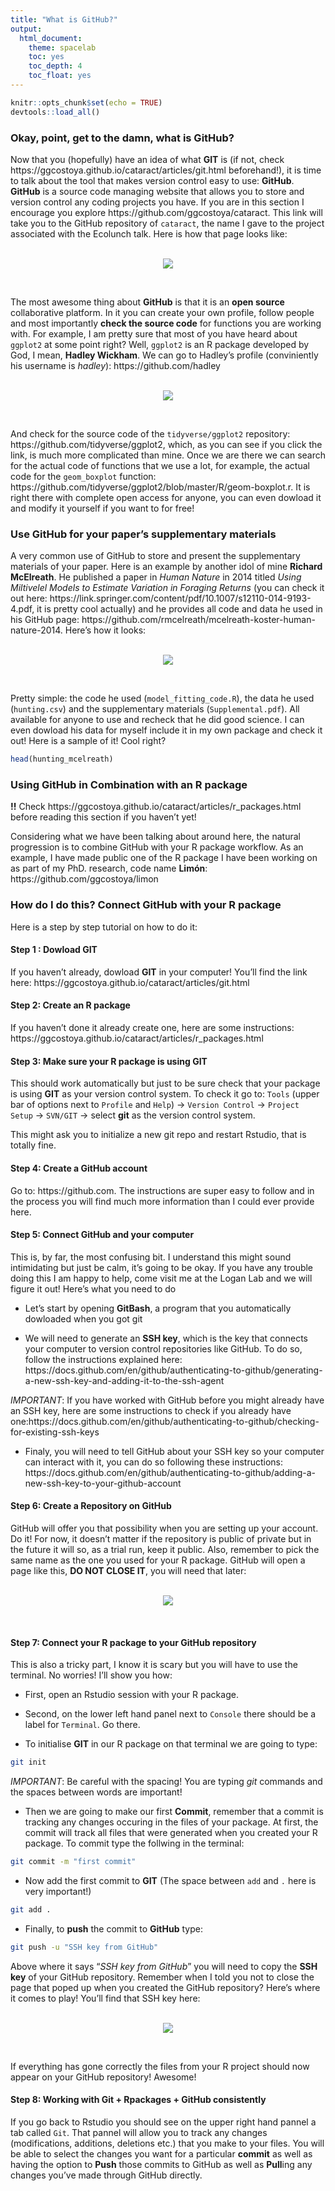 ```yaml
---
title: "What is GitHub?"
output: 
  html_document:
    theme: spacelab
    toc: yes
    toc_depth: 4
    toc_float: yes
---
```

```r
knitr::opts_chunk$set(echo = TRUE)
devtools::load_all()
```

### **Okay, point, get to the damn, what is GitHub?** 

Now that you (hopefully) have an idea of what **GIT** is (if not, check https://ggcostoya.github.io/cataract/articles/git.html beforehand!),  it is time to talk about the tool that makes version control easy to use: **GitHub**. **GitHub** is a source code managing website that allows you to store and version control any coding projects you have. If you are in this section I encourage you explore https://github.com/ggcostoya/cataract. This link will take you to the GitHub repository of `cataract`, the name I gave to the project associated with the Ecolunch talk. Here is how that page looks like:

<br>
<center> 
![](images/github_page.png)
</center>
<br>

The most awesome thing about **GitHub** is that it is an **open source** collaborative platform. In it you can create your own profile, follow people and most importantly **check the source code** for functions you are working with. For example, I am pretty sure that most of you have heard about `ggplot2` at some point right? Well, `ggplot2` is an R package developed by God, I mean, **Hadley Wickham**. We can go to Hadley's profile (conviniently his username is *hadley*): https://github.com/hadley

<br>
<center> 
![](images/github_hadley_profile.png)
</center>
<br>

And check for the source code of the `tidyverse/ggplot2` repository: https://github.com/tidyverse/ggplot2, which, as you can see if you click the link, is much more complicated than mine. Once we are there we can search for the actual code of functions that we use a lot, for example, the actual code for the `geom_boxplot` function: https://github.com/tidyverse/ggplot2/blob/master/R/geom-boxplot.r. It is right there with complete open access for anyone, you can even dowload it and modify it yourself if you want to for free! 


### **Use GitHub for your paper's supplementary materials**

A very common use of GitHub to store and present the supplementary materials of your paper. Here is an example by another idol of mine **Richard McElreath**. He published a paper in *Human Nature* in 2014 titled *Using Miltivelel Models to Estimate Variation in Foraging Returns* (you can check it out here: https://link.springer.com/content/pdf/10.1007/s12110-014-9193-4.pdf, it is pretty cool actually) and he provides all code and data he used in his GitHub page: https://github.com/rmcelreath/mcelreath-koster-human-nature-2014. Here's how it looks: 

<br>
<center> 
![](images/github_mcelreath.png)
</center>
<br>

Pretty simple: the code he used (`model_fitting_code.R`), the data he used (`hunting.csv`) and the supplementary materials (`Supplemental.pdf`). All available for anyone to use and recheck that he did good science. I can even dowload his data for myself include it in my own package and check it out! Here is a sample of it! Cool right? 

```r
head(hunting_mcelreath)
```

### **Using GitHub in Combination with an R package** 

**!!** Check https://ggcostoya.github.io/cataract/articles/r_packages.html before reading this section if you haven't yet!

Considering what we have been talking about around here, the natural progression is to combine GitHub with your R package workflow. As an example, I have made public one of the R package I have been working on as part of my PhD. research, code name **Limón**: https://github.com/ggcostoya/limon

### **How do I do this? Connect GitHub with your R package**

Here is a step by step tutorial on how to do it: 

#### **Step 1 : Dowload GIT**

If you haven't already, dowload **GIT** in your computer! You'll find the link here: https://ggcostoya.github.io/cataract/articles/git.html 

#### **Step 2: Create an R package**

If you haven't done it already create one, here are some instructions: https://ggcostoya.github.io/cataract/articles/r_packages.html 

#### **Step 3: Make sure your R package is using GIT**

This should work automatically but just to be sure check that your package is using **GIT** as your version control system. To check it go to: `Tools` (upper bar of options next to `Profile` and `Help`) -> `Version Control` -> `Project Setup` -> `SVN/GIT` -> select **git** as the version control system. 

This might ask you to initialize a new git repo and restart Rstudio, that is totally fine.

#### **Step 4: Create a GitHub account**

Go to: https://github.com. The instructions are super easy to follow and in the process you will find much more information than I could ever provide here. 

#### **Step 5: Connect GitHub and your computer**

This is, by far, the most confusing bit. I understand this might sound intimidating but just be calm, it's going to be okay. If you have any trouble doing this I am happy to help, come visit me at the Logan Lab and we will figure it out! Here's what you need to do

* Let's start by opening **GitBash**, a program that you automatically dowloaded when you got git

* We will need to generate an **SSH key**, which is the key that connects your computer to version control repositories like GitHub. To do so, follow the instructions explained here: https://docs.github.com/en/github/authenticating-to-github/generating-a-new-ssh-key-and-adding-it-to-the-ssh-agent

*IMPORTANT*: If you have worked with GitHub before you might already have an SSH key, here are some instructions to check if you already have one:https://docs.github.com/en/github/authenticating-to-github/checking-for-existing-ssh-keys

* Finaly, you will need to tell GitHub about your SSH key so your computer can interact with it, you can do so following these instructions: https://docs.github.com/en/github/authenticating-to-github/adding-a-new-ssh-key-to-your-github-account

#### **Step 6: Create a Repository on GitHub**

GitHub will offer you that possibility when you are setting up your account. Do it! For now, it doesn't matter if the repository is public of private but in the future it will so, as a trial run, keep it public. Also, remember to pick the same name as the one you used for your R package. GitHub will open a page like this, **DO NOT CLOSE IT**, you will need that later: 

<br>
<center> 
![](images/github_new_repo.png)
</center>
<br>


#### **Step 7: Connect your R package to your GitHub repository**

This is also a tricky part, I know it is scary but you will have to use the terminal. No worries! I'll show you how: 

* First, open an Rstudio session with your R package. 

* Second, on the lower left hand panel next to `Console` there should be a label for `Terminal`. Go there. 

* To initialise **GIT** in our R package on that terminal we are going to type: 

```bash
git init
```

*IMPORTANT*: Be careful with the spacing! You are typing *git* commands and the spaces between words are important! 

* Then we are going to make our first **Commit**, remember that a commit is tracking any changes occuring in the files of your package. At first, the commit will track  all files that were generated when you created your R package. To commit type the follwing in the terminal: 

```bash
git commit -m "first commit"
```

* Now add the first commit to **GIT** (The space between `add` and `.` here is very important!)

```bash
git add .
```

* Finally, to **push** the commit to **GitHub** type:

```bash
git push -u "SSH key from GitHub"
```

Above where it says "*SSH key from GitHub*" you will need to copy the **SSH key** of your GitHub repository. Remember when I told you not to close the page that poped up when you created the GitHub repository? Here's where it comes to play! You'll find that SSH key here: 

<br>
<center>
![](images/github_ssh_key.png)
</center>
<br>

If everything has gone correctly the files from your R project should now appear on your GitHub repository! Awesome! 

#### **Step 8: Working with Git + Rpackages + GitHub consistently **

If you go back to Rstudio you should see on the upper right hand pannel a tab called `Git`. That pannel will allow you to track any changes (modifications, additions, deletions etc.) that you make to your files. You will be able to select the changes you want for a particular **commit** as well as having the option to **Push** those commits to GitHub as well as  **Pull**ing any changes you've made through GitHub directly. 













